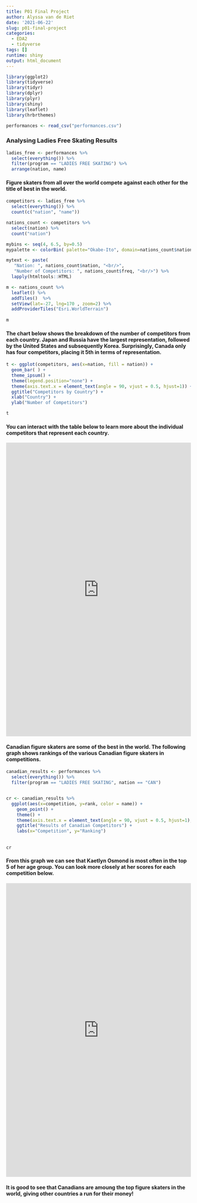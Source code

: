 ```yaml
---
title: P01 Final Project
author: Alyssa van de Riet
date: '2021-06-22'
slug: p01-final-project
categories:
  - EDA2
  - tidyverse
tags: []
runtime: shiny
output: html_document
---
```


```r
library(ggplot2)
library(tidyverse)
library(tidyr)
library(dplyr)
library(plyr)
library(shiny)
library(leaflet)
library(hrbrthemes)

```

```r
performances <- read_csv("performances.csv")

```

### Analysing Ladies Free Skating Results


```r
ladies_free <- performances %>% 
  select(everything()) %>%
  filter(program == "LADIES FREE SKATING") %>%
  arrange(nation, name)

```
#### Figure skaters from all over the world compete against each other for the title of best in the world. 

```r
competitors <- ladies_free %>% 
  select(everything()) %>% 
  count(c("nation", "name"))

```
```r
nations_count <- competitors %>%
  select(nation) %>%
  count("nation")

```


```r
mybins <- seq(4, 6.5, by=0.5)
mypalette <- colorBin( palette="Okabe-Ito", domain=nations_count$nation, na.color="transparent", bins=mybins)

mytext <- paste(
   "Nation: ", nations_count$nation, "<br/>", 
   "Number of Competitors: ", nations_count$freq, "<br/>") %>%
  lapply(htmltools::HTML)

m <- nations_count %>%
  leaflet() %>% 
  addTiles()  %>% 
  setView(lat=-27, lng=170 , zoom=2) %>%
  addProviderTiles("Esri.WorldTerrain")
  
m
```  

#### The chart below shows the breakdown of the number of competitors from each country. Japan and Russia have the largest representation, followed by the United States and subsequently Korea. Surprisingly, Canada only has four competitors, placing it 5th in terms of representation.

```r
t <- ggplot(competitors, aes(x=nation, fill = nation)) + 
  geom_bar( ) +
  theme_ipsum() +
  theme(legend.position="none") +
  theme(axis.text.x = element_text(angle = 90, vjust = 0.5, hjust=1)) +
  ggtitle("Competitors by Country") + 
  xlab("Country") + 
  ylab("Number of Competitors")

t
```

#### You can interact with the table below to learn more about the individual competitors that represent each country.

<iframe src="https://lyssalu98.shinyapps.io/DataAnalytics2/"
height="800" width="100%" frameborder="no"></iframe>


#### Canadian figure skaters are some of the best in the world. The following graph shows rankings of the various Canadian figure skaters in competitions. 

```r
canadian_results <- performances %>%
  select(everything()) %>%
  filter(program == "LADIES FREE SKATING", nation == "CAN")


cr <- canadian_results %>%
  ggplot(aes(x=competition, y=rank, color = name)) +
    geom_point() +
    theme() +
    theme(axis.text.x = element_text(angle = 90, vjust = 0.5, hjust=1), legend.title = element_text("Competitors")) +
    ggtitle("Results of Canadian Competitors") +
    labs(x="Competition", y="Ranking") 
    
      
cr 
```

#### From this graph we can see that Kaetlyn Osmond is most often in the top 5 of her age group. You can look more closely at her scores for each competition below. 

<iframe src="https://lyssalu98.shinyapps.io/DataAnalytics3/"
height="800" width="100%" frameborder="no"></iframe>

#### It is good to see that Canadians are amoung the top figure skaters in the world, giving other countries a run for their money!

